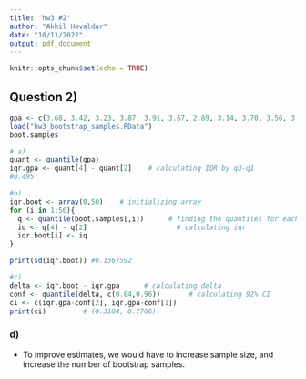 ```yaml
---
title: 'hw3 #2'
author: "Akhil Havaldar"
date: "10/11/2022"
output: pdf_document
---
```


```r
knitr::opts_chunk$set(echo = TRUE)
```
## Question 2)
```r
gpa <- c(3.68, 3.42, 3.23, 3.87, 3.91, 3.67, 2.89, 3.14, 3.70, 3.56, 3.49, 3.02, 3.16, 3.76, 3.41)
load("hw3_bootstrap_samples.RData")
boot.samples

# a) 
quant <- quantile(gpa)
iqr.gpa <- quant[4] - quant[2]    # calculating IQR by q3-q1
#0.495 

#b) 
iqr.boot <- array(0,50)    # initializing array
for (i in 1:50){
  q <- quantile(boot.samples[,i])      # finding the quantiles for each boot sample
  iq <- q[4] - q[2]                      # calculating iqr
  iqr.boot[i] <- iq                      
}

print(sd(iqr.boot)) #0.1367592

#c) 
delta <- iqr.boot - iqr.gpa      # calculating delta
conf <- quantile(delta, c(0.04,0.96))       # calculating 92% CI
ci <- c(iqr.gpa-conf[2], iqr.gpa-conf[1])
print(ci)         # (0.3184, 0.7706)

```
### d) 
- To improve estimates, we would have to increase sample size, and increase the number of bootstrap samples. 
